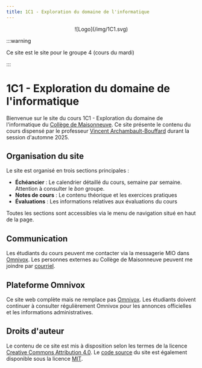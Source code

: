 ```yaml
---
title: 1C1 - Exploration du domaine de l'informatique
---
```


<center>
  ![Logo](/img/1C1.svg)
</center> 

:::warning

Ce site est le site pour le groupe 4 (cours du mardi)

:::

# 1C1 - Exploration du domaine de l'informatique

Bienvenue sur le site du cours 1C1 - Exploration du domaine de l'informatique du [Collège de
Maisonneuve](https://www.cmaisonneuve.qc.ca/). Ce site présente le contenu du cours dispensé
par le professeur [Vincent Archambault-Bouffard](https://github.com/archambaultv-prof) durant la session d'automne 2025.

## Organisation du site

Le site est organisé en trois sections principales :

- **Échéancier** : Le calendrier détaillé du cours, semaine par semaine. Attention à consulter
  le *bon* groupe.
- **Notes de cours** : Le contenu théorique et les exercices pratiques
- **Évaluations** : Les informations relatives aux évaluations du cours

Toutes les sections sont accessibles via le menu de navigation situé en haut de la page.

## Communication

Les étudiants du cours peuvent me contacter via la messagerie MIO dans
[Omnivox](https://cmaisonneuve.omnivox.ca/). Les personnes externes au
Collège de Maisonneuve peuvent me joindre par
[courriel](mailto:varchambaultbouffard@cmaisonneuve.qc.ca).

## Plateforme Omnivox

Ce site web complète mais ne remplace pas
[Omnivox](https://cmaisonneuve.omnivox.ca/). Les étudiants doivent continuer à
consulter régulièrement Omnivox pour les annonces officielles et les informations administratives.

## Droits d'auteur

Le contenu de ce site est mis à disposition selon les termes de la licence
[Creative Commons Attribution 4.0](https://creativecommons.org/licenses/by/4.0/deed.fr).
Le [code source](https://github.com/archambaultv-prof/2025E-420-920-MA) du site est
également disponible sous la licence [MIT](https://opensource.org/licenses/MIT).